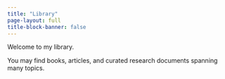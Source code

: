 ```yaml
---
title: "Library"  
page-layout: full
title-block-banner: false
---
```


Welcome to my library.

You may find books, articles, and curated research documents spanning many topics.
